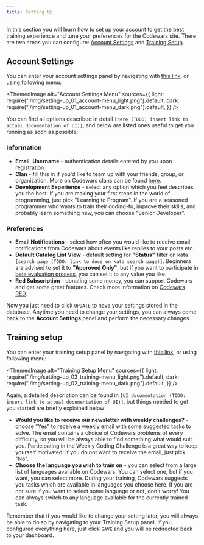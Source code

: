 ```yaml
---
title: Setting Up
---
```



In this section you will learn how to set up your account to get the best training experience and tune your preferences for the Codewars site. There are two areas you can configure: [Account Settings](#account-settings) and [Training Setup](#training-setup).

## Account Settings

You can enter your account settings panel by navigating with [this link](https://www.codewars.com/users/edit), or using following menu:

<ThemedImage
  alt="Account Settings Menu"
  sources={{
    light: require("./img/setting-up_01_account-menu_light.png").default,
    dark: require("./img/setting-up_01_account-menu_dark.png").default,
  }}
/>

You can find all options described in detail `[here (TODO: insert link to actual documentation of UI)]`, and below are listed ones useful to get you running as soon as possible:

### Information

- **Email**, **Username** - authentication details entered by you upon registration
- **Clan** - fill this in if you'd like to team up with your friends, group, or organization. More on Codewars clans can be found [here](/concepts/clans-allies-and-followers/clans/#clans).
- **Development Experience** - select any option which you feel describes you the best. If you are making your first steps in the world of programming, just pick "Learning to Program". If you are a seasoned programmer who wants to train their coding-fu, improve their skills, and probably learn something new, you can choose "Senior Developer".

### Preferences

- **Email Notifications** - select how often you would like to receive email notifications from Codewars about events like replies to your posts etc.
- **Default Catalog List View** - default setting for **"Status"** filter on kata `[search page (TODO: link to docs on kata search page)]`. Beginners are advised to set it to **"Approved Only"**, but if you want to participate in [beta evaluation process](/concepts/kata/beta-process/), you can set it to any value you like.
- **Red Subscription** - donating some money, you can support Codewars and get some great features. Check more information on [Codewars RED](https://www.codewars.com/subscription).

Now you just need to click `UPDATE` to have your settings stored in the database. Anytime you need to change your settings, you can always come back to the **Account Settings** panel and perform the necessary changes.

## Training setup

You can enter your training setup panel by navigating with [this link](https://www.codewars.com/trainer/setup), or using following menu:

<ThemedImage
  alt="Training Setup Menu"
  sources={{
    light: require("./img/setting-up_02_training-menu_light.png").default,
    dark: require("./img/setting-up_02_training-menu_dark.png").default,
  }}
/>

Again, a detailed description can be found in `[UI documentation (TODO: insert link to actual documentation of UI)]`, but things needed to get you started are briefly explained below:

- **Would you like to receive our newsletter with weekly challenges?** - choose "Yes" to receive a weekly email with some suggested tasks to solve. The email contains a choice of Codewars problems of every difficulty, so you will be always able to find something what would suit you. Participating in the Weekly Coding Challenge is a great way to keep yourself motivated! If you do not want to receive the email, just pick "No".
- **Choose the language you wish to train on** - you can select from a large list of languages available on Codewars. You can select one, but if you want, you can select more. During your training, Codewars suggests you tasks which are available in languages you choose here. If you are not sure if you want to select some language or not, don't worry! You can always switch to any language available for the currently trained task.

Remember that if you would like to change your setting later, you will always be able to do so by navigating to your Training Setup panel. If you configured everything here, just click `SAVE` and you will be redirected back to your dashboard.
